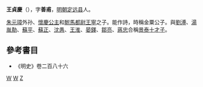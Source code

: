 '''王貞慶'''（{{bd|?||?||}}），字'''善甫'''，[[明朝|明朝]][[定远县|定远县]]人。

[[朱元璋|朱元璋]]外孙、[[懷慶公主|懷慶公主]]和[[駙馬都尉|駙馬都尉]][[王寧_(明朝)|王寧]]之子。能作詩，時稱金粟公子。與[[劉溥|劉溥]]、[[湯胤勣|湯胤勣]]、[[蘇平|蘇平]]、[[蘇正|蘇正]]、[[沈愚|沈愚]]、[[王淮|王淮]]、[[晏鐸|晏鐸]]、[[鄒亮|鄒亮]]、[[蔣忠|蔣忠]]合稱[[景泰十才子|景泰十才子]]。

==參考書目==
*《明史》卷二百八十六

{{並稱|景泰十才子|[[湯胤勣|湯胤勣]] · [[蘇平|蘇平]] · [[蘇正|蘇正]] · [[劉溥|劉溥]] · [[沈愚|沈愚]] · [[王淮|王淮]] · [[晏鐸|晏鐸]] · [[鄒亮|鄒亮]] · [[蔣忠|蔣忠]] · [[王貞慶|王貞慶]]}}
{{明朝人物小作品}}
{{DEFAULTSORT:Wang王}}
[[Category:明朝作家|W]]
[[Category:定遠人|W]]
[[Category:王姓|Z]]